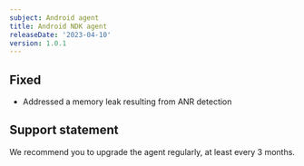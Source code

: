 ```yaml
---
subject: Android agent
title: Android NDK agent
releaseDate: '2023-04-10'
version: 1.0.1
---
```


## Fixed

* Addressed a memory leak resulting from ANR detection


## Support statement

We recommend you to upgrade the agent regularly, at least every 3 months.

